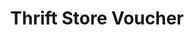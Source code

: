 ---
title: "Thrift Store Voucher"
meta_title: "Thrift Store Voucher craft"
description: "Craft de Thrift Store Voucher"
rank: "a"
draft: false
name: "Thrift Store Voucher"
recipe_img: "https://wiki.pokexgames.com/images/d/d6/Thrift_Store_Voucher.png"
level: 95
craft_time: 259200
result: 1
value_npc: 1
ingredients:
  - name: "Punch Stone"
    quantity: 1
    item_img: "https://wiki.pokexgames.com/images/d/da/3mDejdt.png"
    value_npc: 1
  - name: "Darkness Stone"
    quantity: 1
    item_img: "https://wiki.pokexgames.com/images/5/5d/HrnVNwK.png"
    value_npc: 1
  - name: "Cocoon Stone"
    quantity: 1
    item_img: "https://wiki.pokexgames.com/images/2/28/Cocoon_stone.gif"
    value_npc: 1
  - name: "Thunder Stone"
    quantity: 1
    item_img: "https://wiki.pokexgames.com/images/d/d3/Thunder-stone.gif"
    value_npc: 1
  - name: "Ice Stone"
    quantity: 1
    item_img: "https://wiki.pokexgames.com/images/3/34/Ice-stone.gif"
    value_npc: 1
  - name: "Venom Stone"
    quantity: 1
    item_img: "https://wiki.pokexgames.com/images/a/ac/Venom-stone.gif"
    value_npc: 1
  - name: "Rock Stone"
    quantity: 1
    item_img: "https://wiki.pokexgames.com/images/d/dc/Rock-stone.gif"
    value_npc: 1
  - name: "Enigma Stone"
    quantity: 1
    item_img: "https://wiki.pokexgames.com/images/0/0a/Enigma-stone.gif"
    value_npc: 1
  - name: "Heart Stone"
    quantity: 1
    item_img: "https://wiki.pokexgames.com/images/3/3e/Heart-stone.gif"
    value_npc: 1
  - name: "Leaf Stone"
    quantity: 1
    item_img: "https://wiki.pokexgames.com/images/c/c8/Leaf-stone.gif"
    value_npc: 1
  - name: "Water Stone"
    quantity: 1
    item_img: "https://wiki.pokexgames.com/images/8/80/Water-stone.gif"
    value_npc: 1
  - name: "Refined Fashion Point"
    quantity: 3
    item_img: "https://wiki.pokexgames.com/images/6/69/Refined_Fashion_Point.png"
    value_npc: 1
---